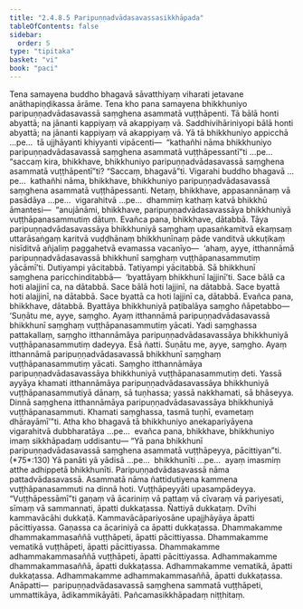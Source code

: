 ```yaml
---
title: "2.4.8.5 Paripuṇṇadvādasavassasikkhāpada"
tableOfContents: false
sidebar:
  order: 5
type: "tipitaka"
basket: "vi"
book: "paci"
---
```



<DynamicBreadcrumb />

<Division number="1140" book="paci" e="ch" v="2" p="439">

<Paragraph number="3339" book="paci">
Tena samayena buddho bhagavā sāvatthiyaṃ viharati jetavane anāthapiṇḍikassa ārāme. Tena kho pana samayena bhikkhuniyo paripuṇṇadvādasavassā saṃghena asammatā vuṭṭhāpenti. Tā bālā honti abyattā; na jānanti kappiyaṃ vā akappiyaṃ vā. Saddhivihāriniyopi bālā honti abyattā; na jānanti kappiyaṃ vā akappiyaṃ vā.
</Paragraph>

<Paragraph number="3340" book="paci">
Yā tā bhikkhuniyo appicchā …pe…  tā ujjhāyanti khiyyanti vipācenti—  “kathañhi nāma bhikkhuniyo paripuṇṇadvādasavassā saṃghena asammatā vuṭṭhāpessantī”ti …pe…  “saccaṃ kira, bhikkhave, bhikkhuniyo paripuṇṇadvādasavassā saṃghena asammatā vuṭṭhāpentī”ti? “Saccaṃ, bhagavā”ti. Vigarahi buddho bhagavā …pe…  kathañhi nāma, bhikkhave, bhikkhuniyo paripuṇṇadvādasavassā saṃghena asammatā vuṭṭhāpessanti. Netaṃ, bhikkhave, appasannānaṃ vā pasādāya …pe…  vigarahitvā …pe…  dhammiṃ kathaṃ katvā bhikkhū āmantesi—  “anujānāmi, bhikkhave, paripuṇṇadvādasavassāya bhikkhuniyā vuṭṭhāpanasammutiṃ dātuṃ. Evañca pana, bhikkhave, dātabbā. Tāya paripuṇṇadvādasavassāya bhikkhuniyā saṃghaṃ upasaṅkamitvā ekaṃsaṃ uttarāsaṅgaṃ karitvā vuḍḍhānaṃ bhikkhunīnaṃ pāde vanditvā ukkuṭikaṃ nisīditvā añjaliṃ paggahetvā evamassa vacanīyo—  ‘ahaṃ, ayye, itthannāmā paripuṇṇadvādasavassā bhikkhunī saṃghaṃ vuṭṭhāpanasammutiṃ yācāmī’ti. Dutiyampi yācitabbā. Tatiyampi yācitabbā. Sā bhikkhunī saṃghena paricchinditabbā—  ‘byattāyaṃ bhikkhunī lajjinī’ti. Sace bālā ca hoti alajjinī ca, na dātabbā. Sace bālā hoti lajjinī, na dātabbā. Sace byattā hoti alajjinī, na dātabbā. Sace byattā ca hoti lajjinī ca, dātabbā. Evañca pana, bhikkhave, dātabbā. Byattāya bhikkhuniyā paṭibalāya saṃgho ñāpetabbo—
</Paragraph>

</Division>
<Division number="1141" book="paci" e="ch" v="2" p="440">

<Paragraph number="3341" book="paci">
‘Suṇātu me, ayye, saṃgho. Ayaṃ itthannāmā paripuṇṇadvādasavassā bhikkhunī saṃghaṃ vuṭṭhāpanasammutiṃ yācati. Yadi saṃghassa pattakallaṃ, saṃgho itthannāmāya paripuṇṇadvādasavassāya bhikkhuniyā vuṭṭhāpanasammutiṃ dadeyya. Esā ñatti.
</Paragraph>

<Paragraph number="3342" book="paci">
Suṇātu me, ayye, saṃgho. Ayaṃ itthannāmā paripuṇṇadvādasavassā bhikkhunī saṃghaṃ vuṭṭhāpanasammutiṃ yācati. Saṃgho itthannāmāya paripuṇṇadvādasavassāya bhikkhuniyā vuṭṭhāpanasammutiṃ deti. Yassā ayyāya khamati itthannāmāya paripuṇṇadvādasavassāya bhikkhuniyā vuṭṭhāpanasammutiyā dānaṃ, sā tuṇhassa; yassā nakkhamati, sā bhāseyya.
</Paragraph>

<Paragraph number="3343" book="paci">
Dinnā saṃghena itthannāmāya paripuṇṇadvādasavassāya bhikkhuniyā vuṭṭhāpanasammuti. Khamati saṃghassa, tasmā tuṇhī, evametaṃ dhārayāmī’”ti.
</Paragraph>

<Paragraph number="3344" book="paci">
Atha kho bhagavā tā bhikkhuniyo anekapariyāyena vigarahitvā dubbharatāya …pe…  evañca pana, bhikkhave, bhikkhuniyo imaṃ sikkhāpadaṃ uddisantu—
</Paragraph>

</Division>
<Division number="1142" book="paci" e="ch" v="2" p="441">

<Paragraph number="3345" book="paci">
<Emphasis>“Yā pana bhikkhunī paripuṇṇadvādasavassā saṃghena asammatā vuṭṭhāpeyya, pācittiyan”</Emphasis>ti. (*75*:<Emphasis>130</Emphasis>)
</Paragraph>

</Division>
<Division number="1143" book="paci" e="ch" v="2" p="441">

<Paragraph number="3346" book="paci">
<Emphasis>Yā panā</Emphasis>ti yā yādisā …pe…  <Emphasis>bhikkhunī</Emphasis>ti …pe…  ayaṃ imasmiṃ atthe adhippetā bhikkhunīti.
</Paragraph>

<Paragraph number="3347" book="paci">
<Emphasis>Paripuṇṇadvādasavassā</Emphasis> nāma pattadvādasavassā.
</Paragraph>

<Paragraph number="3348" book="paci">
<Emphasis>Asammatā</Emphasis> nāma ñattidutiyena kammena vuṭṭhāpanasammuti na dinnā hoti. <Emphasis>Vuṭṭhāpeyyā</Emphasis>ti upasampādeyya.
</Paragraph>

<Paragraph number="3349" book="paci">
“Vuṭṭhāpessāmī”ti gaṇaṃ vā ācariniṃ vā pattaṃ vā cīvaraṃ vā pariyesati, sīmaṃ vā sammannati, āpatti dukkaṭassa. Ñattiyā dukkaṭaṃ. Dvīhi kammavācāhi dukkaṭā. Kammavācāpariyosāne upajjhāyāya āpatti pācittiyassa. Gaṇassa ca ācariniyā ca āpatti dukkaṭassa.
</Paragraph>

</Division>
<Division number="1144" book="paci" e="ch" v="2" p="441">

<Paragraph number="3350" book="paci">
Dhammakamme dhammakammasaññā vuṭṭhāpeti, āpatti pācittiyassa. Dhammakamme vematikā vuṭṭhāpeti, āpatti pācittiyassa. Dhammakamme adhammakammasaññā vuṭṭhāpeti, āpatti pācittiyassa.
</Paragraph>

<Paragraph number="3351" book="paci">
Adhammakamme dhammakammasaññā, āpatti dukkaṭassa. Adhammakamme vematikā, āpatti dukkaṭassa. Adhammakamme adhammakammasaññā, āpatti dukkaṭassa.
</Paragraph>

</Division>
<Division number="1145" book="paci" e="ch" v="2" p="441">

<Paragraph number="3352" book="paci">
Anāpatti—  paripuṇṇadvādasavassā saṃghena sammatā vuṭṭhāpeti, ummattikāya, ādikammikāyāti.

</Paragraph>
</Division>

<Paragraph number="3353" type="center" book="paci">
Pañcamasikkhāpadaṃ niṭṭhitaṃ.
</Paragraph>